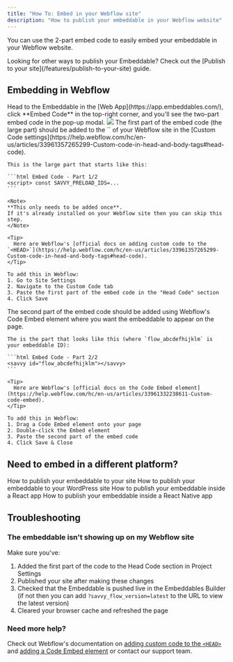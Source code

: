 ```yaml
---
title: "How To: Embed in your Webflow site"
description: "How to publish your embeddable in your Webflow website"
---
```


You can use the 2-part embed code to easily embed your embeddable in your Webflow website.

<Tip>
  Looking for other ways to publish your Embeddable? Check out the [Publish to your site](/features/publish-to-your-site) guide.
</Tip>

## Embedding in Webflow

<Steps>
  <Step title="Grab the embed code" titleSize="h3">
    Head to the Embeddable in the [Web App](https://app.embeddables.com/), click **Embed Code** in the top-right corner,
    and you'll see the two-part embed code in the pop-up modal.
    <Frame>
      <img src="https://assets.embeddables.com/2025-04-1011_18708467466947587.12.05.gif" />
    </Frame>
  </Step>
  <Step title="Add the first part to Webflow's Custom Code">
    The first part of the embed code (the large part) should be added to the `<HEAD>` of your Webflow site in the [Custom Code settings](https://help.webflow.com/hc/en-us/articles/33961357265299-Custom-code-in-head-and-body-tags#head-code).

    This is the large part that starts like this:

    ```html Embed Code - Part 1/2
    <script> const SAVVY_PRELOAD_IDS=...
    ```
    
    <Note>
    **This only needs to be added once**.
    If it's already installed on your Webflow site then you can skip this step.
    </Note>

    <Tip>
      Here are Webflow's [official docs on adding custom code to the `<HEAD>`](https://help.webflow.com/hc/en-us/articles/33961357265299-Custom-code-in-head-and-body-tags#head-code).
    </Tip>

    To add this in Webflow:
    1. Go to Site Settings
    2. Navigate to the Custom Code tab
    3. Paste the first part of the embed code in the "Head Code" section
    4. Click Save

  </Step>
  <Step title="Add the second part using Webflow's Embed element">
    The second part of the embed code should be added using Webflow's Code Embed element where you want the embeddable to appear on the page.

    The is the part that looks like this (where `flow_abcdefhijklm` is your embeddable ID):

    ```html Embed Code - Part 2/2
    <savvy id="flow_abcdefhijklm"></savvy>
    ```
    
    <Tip>
      Here are Webflow's [official docs on the Code Embed element](https://help.webflow.com/hc/en-us/articles/33961332238611-Custom-code-embed).
    </Tip>

    To add this in Webflow:
    1. Drag a Code Embed element onto your page
    2. Double-click the Embed element
    3. Paste the second part of the embed code
    4. Click Save & Close


  </Step>
</Steps>

## Need to embed in a different platform?

<CardGroup cols={2}>
  <Card title="How To: Embed in your site" icon="code" href="/how-to/embed-in-your-site">
    How to publish your embeddable to your site
  </Card>
  <Card title="How To: Embed in a WordPress site" icon="wordpress" href="/how-to/embed-in-your-wordpress-site">
    How to publish your embeddable to your WordPress site
  </Card>
  <Card title="How To: Embed in a React app" icon="react" href="/how-to/embed-in-react">
    How to publish your embeddable inside a React app
  </Card>
  <Card
    title="How To: Embed in a React Native app"
    icon="mobile-screen-button"
    href="/how-to/embed-in-react-native"
  >
    How to publish your embeddable inside a React Native app
  </Card>
</CardGroup>

## Troubleshooting

### The embeddable isn't showing up on my Webflow site

Make sure you've:
1. Added the first part of the code to the Head Code section in Project Settings
2. Published your site after making these changes
3. Checked that the Embeddable is pushed live in the Embeddables Builder (if not then you can add `?savvy_flow_version=latest` to the URL to view the latest version)
3. Cleared your browser cache and refreshed the page

### Need more help?

Check out Webflow's documentation on [adding custom code to the `<HEAD>`](https://help.webflow.com/hc/en-us/articles/33961357265299-Custom-code-in-head-and-body-tags#head-code) and [adding a Code Embed element](https://help.webflow.com/hc/en-us/articles/33961332238611-Custom-code-embed) or contact our support team.
